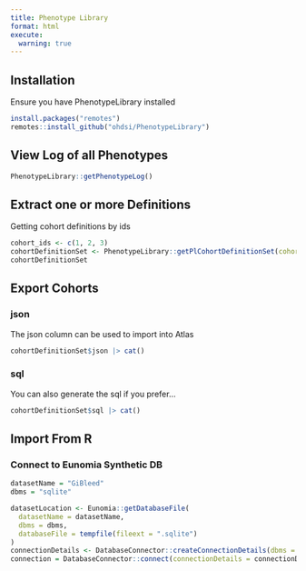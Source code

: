 ---
title: Phenotype Library
format: html
execute:
  warning: true
---


## Installation
Ensure you have PhenotypeLibrary installed
``` r
install.packages("remotes")
remotes::install_github("ohdsi/PhenotypeLibrary")
```

## View Log of all Phenotypes
```{r paged.print=FALSE}
PhenotypeLibrary::getPhenotypeLog()
```

## Extract one or more Definitions
Getting cohort definitions by ids
```{r}
cohort_ids <- c(1, 2, 3)
cohortDefinitionSet <- PhenotypeLibrary::getPlCohortDefinitionSet(cohortIds = cohort_ids)
cohortDefinitionSet
```

## Export Cohorts
### json

The json column can be used to import into Atlas
```{r}
cohortDefinitionSet$json |> cat()
```

### sql
You can also generate the sql if you prefer...
```{r}
cohortDefinitionSet$sql |> cat()
```

## Import From R
### Connect to Eunomia Synthetic DB
```{r}
datasetName = "GiBleed"
dbms = "sqlite"

datasetLocation <- Eunomia::getDatabaseFile(
  datasetName = datasetName, 
  dbms = dbms, 
  databaseFile = tempfile(fileext = ".sqlite")
)
connectionDetails <- DatabaseConnector::createConnectionDetails(dbms = dbms, server = datasetLocation)
connection = DatabaseConnector::connect(connectionDetails = connectionDetails)
```

```{r}

```

